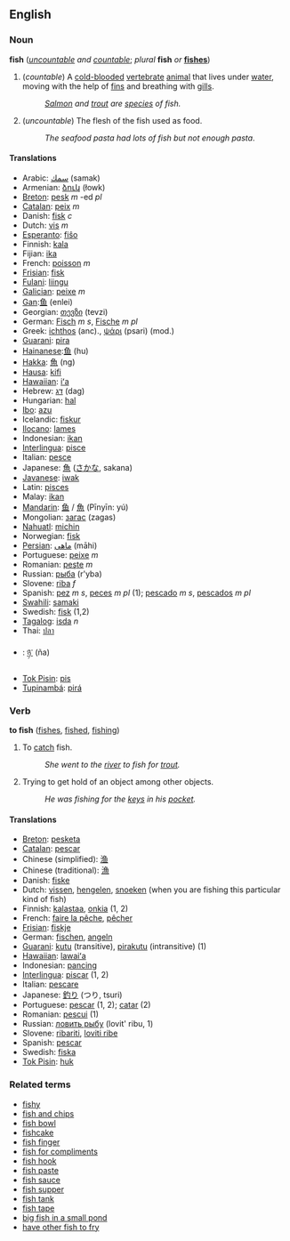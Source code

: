 ==English==
=== Noun ===
'''fish''' (''[[uncountable]] and [[countable]]''; ''plural'' '''fish''' ''or'' '''[[fishes]]''')

#(''countable'') A [[cold-blooded]] [[vertebrate]] [[animal]] that lives under [[water]], moving with the help of [[fin]]s and breathing with [[gill]]s.
#:''[[Salmon]] and [[trout]] are [[species]] of fish.''
#(''uncountable'') The flesh of the fish used as food.
#:''The seafood pasta had lots of fish but not enough pasta''.

====Translations====
*Arabic: [[سمك]] (samak)
*Armenian: [[ձուկ]] (łowk)
*[[Breton]]: [[pesk]] ''m'' -ed ''pl''
*[[Catalan]]: [[peix]] ''m''
*Danish: [[fisk]] ''c''
*Dutch: [[vis]] ''m''
*[[Esperanto]]: [[fiŝo]]
*Finnish: [[kala]]
*Fijian: [[ika]]
*French: [[poisson]] ''m''
*[[Frisian]]: [[fisk]]
*[[Fulani]]: [[liingu]]
*[[Galician]]: [[peixe]] ''m''
*[[Gan]]:[[鱼]] (enlei)
*Georgian: [[თევზი]] (tevzi)
*German: [[Fisch]] ''m s'', [[Fische]] ''m pl''
*Greek: [[ichthos]] (anc)., [[ψάρι]] (psari) (mod.)
*[[Guarani]]: [[pira]]
*[[Hainanese]]:[[鱼]] (hu)
*[[Hakka]]: [[魚]] (ng)
*[[Hausa]]: [[kifi]]
*[[Hawaiian]]: [[iʻa]]
*Hebrew: [[דג]] (dag)
*Hungarian: [[hal]]
*[[Ibo]]: [[azu]]
*Icelandic: [[fiskur]]
*[[Ilocano]]: [[lames]]
*Indonesian: [[ikan]]
*[[Interlingua]]: [[pisce]]
*Italian: [[pesce]]
*Japanese: [[魚]] ([[さかな]], sakana)
*[[Javanese]]: [[iwak]]
*Latin: [[pisces]]
*Malay: [[ikan]]
*[[Mandarin]]: [[鱼]] / [[魚]] (Pīnyīn: yú)
*Mongolian: [[загас]] (zagas)
*[[Nahuatl]]: [[michin]]
*Norwegian: [[fisk]]
*[[Persian]]: [[ماهی]] (māhi)
*Portuguese: [[peixe]] ''m''
*Romanian: [[peşte]] ''m''
*Russian: [[рыба]] (r'yba)
*Slovene: [[riba]] ''f''
*Spanish: [[pez]] ''m s'', [[peces]] ''m pl'' (1); [[pescado]] ''m s'', [[pescados]] ''m pl''
*[[Swahili]]: [[samaki]]
*Swedish: [[fisk]] (1,2)
*[[Tagalog]]: [[isda]] ''n''
*Thai: [[ปลา]]
*{{bo}}: [[ཉ་]] (ña)
*[[Tok Pisin]]: [[pis]]
*[[Tupinambá]]: [[pirá]]

=== Verb ===
'''to fish''' ([[fishes]], [[fished]], [[fishing]])

#To [[catch]] fish.
#:''She went to the [[river]] to fish for [[trout]].''
#Trying to get hold of an object among other objects.
#:''He was fishing for the [[key]]s in his [[pocket]].''

====Translations====
*[[Breton]]: [[pesketa]]
*[[Catalan]]: [[pescar]]
*Chinese (simplified): [[渔]]
*Chinese (traditional): [[漁]]
*Danish: [[fiske]]
*Dutch: [[vissen]], [[hengelen]], [[snoeken]] (when you are fishing this particular kind of fish)
*Finnish: [[kalastaa]], [[onkia]] (1, 2)
*French: [[faire la pêche]], [[pêcher]]
*[[Frisian]]: [[fiskje]]
*German: [[fischen]], [[angeln]]
*[[Guarani]]: [[kutu]] (transitive), [[pirakutu]] (intransitive) (1)
*[[Hawaiian]]: [[lawaiʻa]]
*Indonesian: [[pancing]]
*[[Interlingua]]: [[piscar]] (1, 2)
*Italian: [[pescare]]
*Japanese: [[釣り]] (つり, tsuri)
*Portuguese: [[pescar]] (1, 2); [[catar]] (2)
*Romanian: [[pescui]] (1)
*Russian: [[ловить рыбу]] (lovit' ribu, 1)
*Slovene: [[ribariti]], [[loviti ribe]]
*Spanish: [[pescar]]
*Swedish: [[fiska]]
*[[Tok Pisin]]: [[huk]]

<!-- === Adjective ===
'''fish'''

#Of or relating to fish
#''a fish dinner''
#Of or relating to fishing
#''a fish hook''

====Translations====
*Danish: (1): [[fiske-]]
*Finnish: (1): [[kala-]] ''prefix in a compound word''
*French: (1): de [[poisson]]
*[[Interlingua]]: (1): de [[pisce]]
*Italian: (1): di [[pesce]]
*Portuguese: (1): [[de peixe]], [[písceo]] ''m''
-->

===Related terms===
*[[fishy]]
*[[fish and chips]]
*[[fish bowl]]
*[[fishcake]]
*[[fish finger]]
*[[fish for compliments]]
*[[fish hook]]
*[[fish paste]]
*[[fish sauce]]
*[[fish supper]]
*[[fish tank]]
*[[fish tape]]
*[[big fish in a small pond]]
*[[have other fish to fry]]
